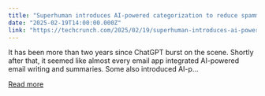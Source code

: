 ```yaml
---
title: "Superhuman introduces AI-powered categorization to reduce spammy emails in your inbox"
date: "2025-02-19T14:00:00.000Z"
link: "https://techcrunch.com/2025/02/19/superhuman-introduces-ai-powered-categorization-to-reduce-spammy-emails-in-your-inbox/"
---
```


It has been more than two years since ChatGPT burst on the scene. Shortly after that, it seemed like almost every email app integrated AI-powered email writing and summaries. Some also introduced AI-p...

[Read more](https://techcrunch.com/2025/02/19/superhuman-introduces-ai-powered-categorization-to-reduce-spammy-emails-in-your-inbox/)
